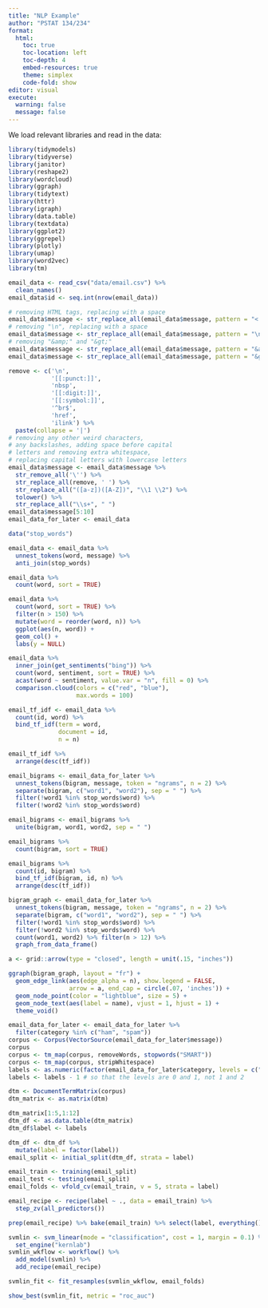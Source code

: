 ```yaml
---
title: "NLP Example"
author: "PSTAT 134/234"
format:
  html:
    toc: true
    toc-location: left
    toc-depth: 4
    embed-resources: true
    theme: simplex
    code-fold: show
editor: visual
execute:
  warning: false
  message: false
---
```


We load relevant libraries and read in the data:

```r
library(tidymodels)
library(tidyverse)
library(janitor)
library(reshape2)
library(wordcloud)
library(ggraph)
library(tidytext)
library(httr)
library(igraph)
library(data.table)
library(textdata)
library(ggplot2)
library(ggrepel)
library(plotly)
library(umap)
library(word2vec)
library(tm)

email_data <- read_csv("data/email.csv") %>%
  clean_names()
email_data$id <- seq.int(nrow(email_data))

# removing HTML tags, replacing with a space
email_data$message <- str_replace_all(email_data$message, pattern = "<.*?>", " ")
# removing "\n", replacing with a space
email_data$message <- str_replace_all(email_data$message, pattern = "\n", " ")
# removing "&amp;" and "&gt;"
email_data$message <- str_replace_all(email_data$message, pattern = "&amp;", " ")
email_data$message <- str_replace_all(email_data$message, pattern = "&gt;", " ")

remove <- c('\n', 
            '[[:punct:]]', 
            'nbsp', 
            '[[:digit:]]', 
            '[[:symbol:]]',
            '^br$',
            'href',
            'ilink') %>%
  paste(collapse = '|')
# removing any other weird characters,
# any backslashes, adding space before capital
# letters and removing extra whitespace,
# replacing capital letters with lowercase letters
email_data$message <- email_data$message %>% 
  str_remove_all('\'') %>%
  str_replace_all(remove, ' ') %>%
  str_replace_all("([a-z])([A-Z])", "\\1 \\2") %>%
  tolower() %>%
  str_replace_all("\\s+", " ")
email_data$message[5:10]
email_data_for_later <- email_data

data("stop_words")

email_data <- email_data %>% 
  unnest_tokens(word, message) %>% 
  anti_join(stop_words)

email_data %>% 
  count(word, sort = TRUE)

email_data %>%
  count(word, sort = TRUE) %>%
  filter(n > 150) %>%
  mutate(word = reorder(word, n)) %>%
  ggplot(aes(n, word)) +
  geom_col() +
  labs(y = NULL)

email_data %>%
  inner_join(get_sentiments("bing")) %>%
  count(word, sentiment, sort = TRUE) %>%
  acast(word ~ sentiment, value.var = "n", fill = 0) %>%
  comparison.cloud(colors = c("red", "blue"),
                   max.words = 100)

email_tf_idf <- email_data %>%
  count(id, word) %>%
  bind_tf_idf(term = word,
              document = id,
              n = n)

email_tf_idf %>%
  arrange(desc(tf_idf)) 

email_bigrams <- email_data_for_later %>% 
  unnest_tokens(bigram, message, token = "ngrams", n = 2) %>% 
  separate(bigram, c("word1", "word2"), sep = " ") %>%
  filter(!word1 %in% stop_words$word) %>%
  filter(!word2 %in% stop_words$word)

email_bigrams <- email_bigrams %>% 
  unite(bigram, word1, word2, sep = " ")

email_bigrams %>%
  count(bigram, sort = TRUE) 

email_bigrams %>%
  count(id, bigram) %>% 
  bind_tf_idf(bigram, id, n) %>%
  arrange(desc(tf_idf)) 

bigram_graph <- email_data_for_later %>% 
  unnest_tokens(bigram, message, token = "ngrams", n = 2) %>% 
  separate(bigram, c("word1", "word2"), sep = " ") %>%
  filter(!word1 %in% stop_words$word) %>%
  filter(!word2 %in% stop_words$word) %>%
  count(word1, word2) %>% filter(n > 12) %>% 
  graph_from_data_frame()

a <- grid::arrow(type = "closed", length = unit(.15, "inches"))

ggraph(bigram_graph, layout = "fr") +
  geom_edge_link(aes(edge_alpha = n), show.legend = FALSE,
                 arrow = a, end_cap = circle(.07, 'inches')) +
  geom_node_point(color = "lightblue", size = 5) +
  geom_node_text(aes(label = name), vjust = 1, hjust = 1) +
  theme_void()

email_data_for_later <- email_data_for_later %>% 
  filter(category %in% c("ham", "spam"))
corpus <- Corpus(VectorSource(email_data_for_later$message))
corpus
corpus <- tm_map(corpus, removeWords, stopwords("SMART"))
corpus <- tm_map(corpus, stripWhitespace)
labels <- as.numeric(factor(email_data_for_later$category, levels = c("ham", "spam")))
labels <- labels - 1 # so that the levels are 0 and 1, not 1 and 2

dtm <- DocumentTermMatrix(corpus)
dtm_matrix <- as.matrix(dtm)

dtm_matrix[1:5,1:12]
dtm_df <- as.data.table(dtm_matrix)
dtm_df$label <- labels

dtm_df <- dtm_df %>%
  mutate(label = factor(label))
email_split <- initial_split(dtm_df, strata = label)

email_train <- training(email_split)
email_test <- testing(email_split)
email_folds <- vfold_cv(email_train, v = 5, strata = label)

email_recipe <- recipe(label ~ ., data = email_train) %>% 
  step_zv(all_predictors())

prep(email_recipe) %>% bake(email_train) %>% select(label, everything()) %>% summary()

svmlin <- svm_linear(mode = "classification", cost = 1, margin = 0.1) %>% 
  set_engine("kernlab")
svmlin_wkflow <- workflow() %>% 
  add_model(svmlin) %>% 
  add_recipe(email_recipe)

svmlin_fit <- fit_resamples(svmlin_wkflow, email_folds)

show_best(svmlin_fit, metric = "roc_auc")
```

